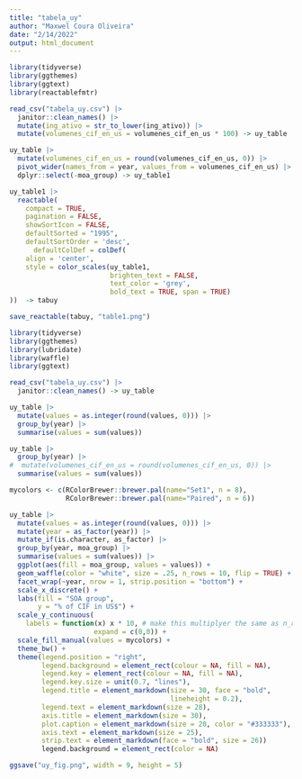 ```yaml
---
title: "tabela_uy"
author: "Maxwel Coura Oliveira"
date: "2/14/2022"
output: html_document
---
```




```r
library(tidyverse)
library(ggthemes)
library(ggtext)
library(reactablefmtr)
```


```r
read_csv("tabela_uy.csv") |> 
  janitor::clean_names() |> 
  mutate(ing_ativo = str_to_lower(ing_ativo)) |> 
  mutate(volumenes_cif_en_us = volumenes_cif_en_us * 100) -> uy_table
```

```r
uy_table |> 
  mutate(volumenes_cif_en_us = round(volumenes_cif_en_us, 0)) |> 
  pivot_wider(names_from = year, values_from = volumenes_cif_en_us) |> 
  dplyr::select(-moa_group) -> uy_table1
```


```r
uy_table1 |> 
  reactable(
    compact = TRUE,
    pagination = FALSE,
    showSortIcon = FALSE,
    defaultSorted = "1995",
    defaultSortOrder = 'desc',
      defaultColDef = colDef(
    align = 'center', 
    style = color_scales(uy_table1, 
                         brighten_text = FALSE, 
                         text_color = 'grey', 
                         bold_text = TRUE, span = TRUE)
))  -> tabuy

save_reactable(tabuy, "table1.png")
```



```r
library(tidyverse)
library(ggthemes)
library(lubridate)
library(waffle)
library(ggtext)
```

```r
read_csv("tabela_uy.csv") |> 
  janitor::clean_names() -> uy_table
```


```r
uy_table |> 
  mutate(values = as.integer(round(values, 0))) |> 
  group_by(year) |> 
  summarise(values = sum(values))
```





```r
uy_table |> 
  group_by(year) |> 
#  mutate(volumenes_cif_en_us = round(volumenes_cif_en_us, 0)) |> 
  summarise(values = sum(values))
```


```r
mycolors <- c(RColorBrewer::brewer.pal(name="Set1", n = 8),
              RColorBrewer::brewer.pal(name="Paired", n = 6))

uy_table |> 
  mutate(values = as.integer(round(values, 0))) |> 
  mutate(year = as_factor(year)) |> 
  mutate_if(is.character, as_factor) |> 
  group_by(year, moa_group) |> 
  summarise(values = sum(values)) |> 
  ggplot(aes(fill = moa_group, values = values)) +
  geom_waffle(color = "white", size = .25, n_rows = 10, flip = TRUE) +
  facet_wrap(~year, nrow = 1, strip.position = "bottom") +
  scale_x_discrete() + 
  labs(fill = "SOA group",
       y = "% of CIF in US$") +
  scale_y_continuous(
    labels = function(x) x * 10, # make this multiplyer the same as n_rows
                     expand = c(0,0)) +
  scale_fill_manual(values = mycolors) +
  theme_bw() +
  theme(legend.position = "right",
        legend.background = element_rect(colour = NA, fill = NA),
        legend.key = element_rect(colour = NA, fill = NA),
        legend.key.size = unit(0.7, "lines"),
        legend.title = element_markdown(size = 30, face = "bold", 
                                        lineheight = 0.2),
        legend.text = element_markdown(size = 28),
        axis.title = element_markdown(size = 30),
        plot.caption = element_markdown(size = 20, color = "#333333"),
        axis.text = element_markdown(size = 25),
        strip.text = element_markdown(face = "bold", size = 26))
        legend.background = element_rect(color = NA)

ggsave("uy_fig.png", width = 9, height = 5)
```

